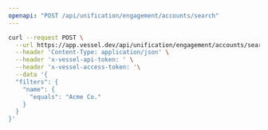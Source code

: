 ```yaml
---
openapi: "POST /api/unification/engagement/accounts/search"
---
```


<RequestExample>

```bash Request
curl --request POST \
  --url https://app.vessel.dev/api/unification/engagement/accounts/search \
  --header 'Content-Type: application/json' \
  --header 'x-vessel-api-token: ' \
  --header 'x-vessel-access-token: '\
  --data '{
  "filters": {
    "name": {
      "equals": "Acme Co."
    }
  }
}'
```

</RequestExample>
